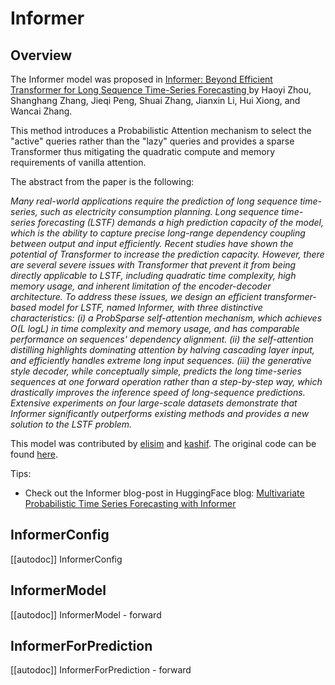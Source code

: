 <!--Copyright 2023 The HuggingFace Team. All rights reserved.

Licensed under the Apache License, Version 2.0 (the "License"); you may not use this file except in compliance with
the License. You may obtain a copy of the License at

http://www.apache.org/licenses/LICENSE-2.0

Unless required by applicable law or agreed to in writing, software distributed under the License is distributed on
an "AS IS" BASIS, WITHOUT WARRANTIES OR CONDITIONS OF ANY KIND, either express or implied. See the License for the
specific language governing permissions and limitations under the License.
-->

# Informer

## Overview

The Informer model was proposed in [Informer: Beyond Efficient Transformer for Long Sequence Time-Series Forecasting ](https://arxiv.org/abs/2012.07436) by Haoyi Zhou, Shanghang Zhang, Jieqi Peng, Shuai Zhang, Jianxin Li, Hui Xiong, and Wancai Zhang.

This method introduces a Probabilistic Attention mechanism to select the "active" queries rather than the "lazy" queries and provides a sparse Transformer thus mitigating the quadratic compute and memory requirements of vanilla attention.

The abstract from the paper is the following:

*Many real-world applications require the prediction of long sequence time-series, such as electricity consumption planning. Long sequence time-series forecasting (LSTF) demands a high prediction capacity of the model, which is the ability to capture precise long-range dependency coupling between output and input efficiently. Recent studies have shown the potential of Transformer to increase the prediction capacity. However, there are several severe issues with Transformer that prevent it from being directly applicable to LSTF, including quadratic time complexity, high memory usage, and inherent limitation of the encoder-decoder architecture. To address these issues, we design an efficient transformer-based model for LSTF, named Informer, with three distinctive characteristics: (i) a ProbSparse self-attention mechanism, which achieves O(L logL) in time complexity and memory usage, and has comparable performance on sequences' dependency alignment. (ii) the self-attention distilling highlights dominating attention by halving cascading layer input, and efficiently handles extreme long input sequences. (iii) the generative style decoder, while conceptually simple, predicts the long time-series sequences at one forward operation rather than a step-by-step way, which drastically improves the inference speed of long-sequence predictions. Extensive experiments on four large-scale datasets demonstrate that Informer significantly outperforms existing methods and provides a new solution to the LSTF problem.*

This model was contributed by [elisim](https://huggingface.co/elisim) and [kashif](https://huggingface.co/kashif).
The original code can be found [here](https://github.com/zhouhaoyi/Informer2020).

Tips:
- Check out the Informer blog-post in HuggingFace blog: [Multivariate Probabilistic Time Series Forecasting with Informer](https://huggingface.co/blog/informer)

## InformerConfig

[[autodoc]] InformerConfig


## InformerModel

[[autodoc]] InformerModel
    - forward


## InformerForPrediction

[[autodoc]] InformerForPrediction
    - forward